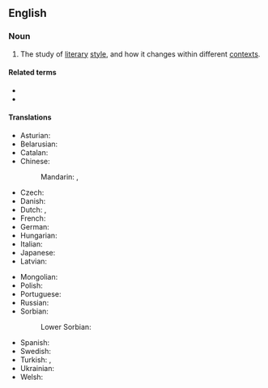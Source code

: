 ==English==

===Noun===
{{wikipedia|stylistics (linguistics)}}
{{en-noun|-}}

# {{lb|en|linguistics}} The study of [[literary]] [[style]], and how it changes within different [[context]]s.

====Related terms====
* {{l|en|stylistic}}
* {{l|en|stylistically}}

====Translations====
{{trans-top|study of literary style}}
* Asturian: {{t|ast|estilística|f}}
* Belarusian: {{t|be|стылі́стыка|f}}
* Catalan: {{t|ca|estilística|f}}
* Chinese:
*: Mandarin: {{t|cmn|文體學|sc=Hani}}, {{t|cmn|文体学|tr=wéntǐxué|sc=Hani}}
* Czech: {{t|cs|stylistika|f}}
* Danish: {{t|da|stilistik|c}}
* Dutch: {{t+|nl|stilistiek|f}}, {{t+|nl|stijlleer|m|f}}
* French: {{t+|fr|stylistique|f}}
* German: {{t+|de|Stilistik|f}}
* Hungarian: {{t|hu|stilisztika}}
* Italian: {{t|it|stilistica|f}}
* Japanese: {{t|ja|文体論|tr=ぶんたいろん, buntairon|sc=Jpan}}
* Latvian: {{t|lv|stilistika|f}}
{{trans-mid}}
* Mongolian: {{t|mn|найруулгазүй}} {{t|mn|ᠨᠠᠢᠢᠷᠠᠭᠤᠯᠭ᠎ᠠ ᠵᠦᠢ}}
* Polish: {{t+|pl|stylistyka|f}}
* Portuguese: {{t+|pt|estilística|f}}
* Russian: {{t+|ru|стили́стика|f}}
* Sorbian:
*: Lower Sorbian: {{t|dsb|stilistika|f}}
* Spanish: {{t+|es|estilística|f}}
* Swedish: {{t+|sv|stilistik|c}}
* Turkish: {{t|tr|biçem bilimi}}, {{t|tr|biçembilim}}
* Ukrainian: {{t|uk|стилі́стика|f}}
* Welsh: {{t|cy|arddulleg|f}}
{{trans-bottom}}